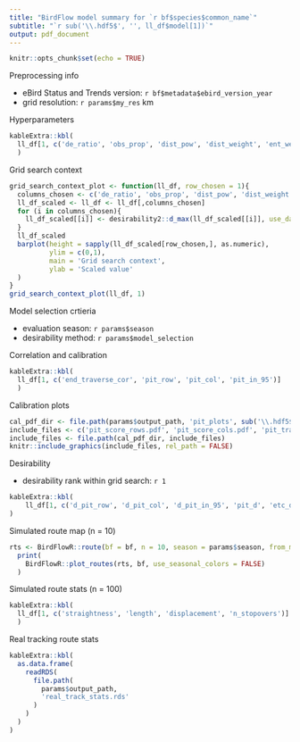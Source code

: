 ```yaml
---
title: "BirdFlow model summary for `r bf$species$common_name`"
subtitle: "`r sub('\\.hdf5$', '', ll_df$model[1])`"
output: pdf_document
---
```


```r
knitr::opts_chunk$set(echo = TRUE)
```

Preprocessing info

- eBird Status and Trends version: `r bf$metadata$ebird_version_year`
- grid resolution: `r params$my_res` km

Hyperparameters

```r
kableExtra::kbl(
  ll_df[1, c('de_ratio', 'obs_prop', 'dist_pow', 'dist_weight', 'ent_weight', 'obs_weight')]
  )
```

Grid search context

```r
grid_search_context_plot <- function(ll_df, row_chosen = 1){
  columns_chosen <- c('de_ratio', 'obs_prop', 'dist_pow', 'dist_weight', 'ent_weight')
  ll_df_scaled <- ll_df <- ll_df[,columns_chosen]
  for (i in columns_chosen){
    ll_df_scaled[[i]] <- desirability2::d_max(ll_df_scaled[[i]], use_data = TRUE)
  }
  ll_df_scaled
  barplot(height = sapply(ll_df_scaled[row_chosen,], as.numeric),
          ylim = c(0,1),
          main = 'Grid search context',
          ylab = 'Scaled value'
  )
}
grid_search_context_plot(ll_df, 1)
```

Model selection crtieria

- evaluation season: `r params$season`
- desirability method: `r params$model_selection`

Correlation and calibration

```r
kableExtra::kbl(
  ll_df[1, c('end_traverse_cor', 'pit_row', 'pit_col', 'pit_in_95')]
  )
```

Calibration plots

```r
cal_pdf_dir <- file.path(params$output_path, 'pit_plots', sub('\\.hdf5$', '', ll_df$model[1]))
include_files <- c('pit_score_rows.pdf', 'pit_score_cols.pdf', 'pit_transition_prob_obs.pdf')
include_files <- file.path(cal_pdf_dir, include_files)
knitr::include_graphics(include_files, rel_path = FALSE)
```

Desirability

- desirability rank within grid search: `r 1`

```r
kableExtra::kbl(
    ll_df[1, c('d_pit_row', 'd_pit_col', 'd_pit_in_95', 'pit_d', 'etc_d', 'str_d', 'nso_d', 'overall_des'), drop = FALSE]
)
```

Simulated route map (n = 10)

```r
rts <- BirdFlowR::route(bf = bf, n = 10, season = params$season, from_marginals = TRUE)
  print(
    BirdFlowR::plot_routes(rts, bf, use_seasonal_colors = FALSE)
  )
```

Simulated route stats (n = 100)

```r
kableExtra::kbl(
  ll_df[1, c('straightness', 'length', 'displacement', 'n_stopovers')]
  )
```

Real tracking route stats

```r
kableExtra::kbl(
  as.data.frame(
    readRDS(
      file.path(
        params$output_path,
        'real_track_stats.rds'
      )
    )
  )
)
```

